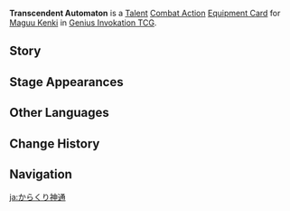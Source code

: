 {{Genius Invokation TCG Infobox
|title     = Transcendent Automaton
|id        = 225011
|image     = Transcendent Automaton Equipment Card.png
|type      = Equipment Card
|group     = Talent
|character = Maguu Kenki
|skill     = Blustering Blade
|effect    = '''Combat Action''': When your active character is '''Maguu Kenki''', equip this card.<br />After Maguu Kenki equips this card, immediately use '''[[Blustering Blade]]''' once.<br />After your Maguu Kenki, who has this card equipped, uses '''Blustering Blade''', you will switch to your next character. You will switch to your previous character when your Maguu Kenki, who has this card equipped, uses '''Frosty Assault'''.
|matching  = 3
|element   = Anemo
|source1   = Achieve victory within 5 Rounds in [[Genius Invokation TCG/Stage/Sneku/Maguu Kenki's Origin|Maguu Kenki's Origin]]
|source2   = Win with less than 2 characters defeated in [[Genius Invokation TCG/Stage/Sneku/Maguu Kenki's Origin|Maguu Kenki's Origin]]
}}
'''Transcendent Automaton''' is a [[Talent Card|Talent]] [[Talent Combat Action Card|Combat Action]] [[Equipment Card]] for [[Maguu Kenki (Character Card)|Maguu Kenki]] in [[Genius Invokation TCG]].

==Story==
{{Description|That unerring strike has been delivered countless times.|title=Marionette Swordmaster}}

==Stage Appearances==
{{Genius Invokation TCG Stage Appearances}}

==Other Languages==
{{Other Languages
|en      = Transcendent Automaton
|zhs     = 机巧神通
|zhs_rm  = Jīqiǎo Shéntōng
|zht     = 機巧神通
|zht_rm  = Jīqiǎo Shéntōng
|zh_tl   = 
|ja      = からくり神通
|ja_rm   = Karakuri Shintsuu{{Assumed}}
|ja_tl   = 
|ko      = 신통방통
|ko_rm   = Sintongbangtong
|ko_tl   = Miraculous and Marvelous
|es      = Trascendencia autómata
|es_tl   = Automaton Transcendence
|fr      = Automate transcendant
|fr_tl   = Transcendent Automaton
|ru      = Трансцендентный автоматон
|ru_tl   = Transcendent Automaton
|th      = Transcendent Automaton
|vi      = Cơ Xảo Thần Thông
|vi_tl   = 
|de      = Maschinelle Geschicklichkeit
|de_tl   = Mechanical Dexterity
|id      = Transcendent Automaton
|pt      = Transcender da Destreza
|pt_tl   = 
|tr      = Yüce Canavar Makinası
|tr_tl   = 
|it      = Automa trascendente
|it_tl   = Trascendent Automaton
}}

==Change History==
{{Change History|3.3}}

==Navigation==
{{Genius Invokation TCG Navbox|Equipment Card}}

[[ja:からくり神通]]